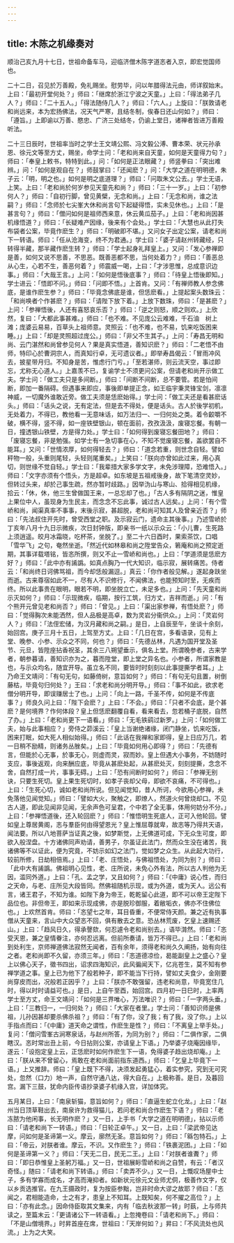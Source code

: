 ```yaml
---
---
---
```

title: 木陈之机缘奏对
---



顺治己亥九月十七日，世祖命备车马，迎临济僧木陈字道忞者入京，即宏觉国师也。

二十二日，召见於万善殿，免礼赐坐。慰劳毕，问以年腊得法元由，师详叙始末。上曰：「最初开堂何处？」师曰：「继席於浙江宁波之天童。」上曰：「得法弟子几人？」师曰：「二十五人。」「得法随侍几人？」师曰：「六人。」上旋曰：「朕敦请老和尚远来，本为宏扬佛法，况天气严寒，且结冬制，俟春日还山何如？」师曰：「遵旨。」上即谕以万善、愍忠、广济三处结冬，仍谕上堂日，诸禅者皆进万善殿听法。

二十三日辰时，世祖率当时之学士王文靖公熙、冯文毅公溥、曹本荣、状元孙承恩、徐元文等至方丈，赐坐，命学士问：「老和尚来自天童，如何是天童得力句？」师曰：「奉皇上敕书，特特到此。」问：「如何是正法眼藏？」师竖拳曰：「突出难辨。」问：「如何是观自在？」师鼓掌曰：「还闻麽？」问：「大学之道在明明德，朱子云：「明，明之也。」如何是明之底道理？」师曰：「问取朱文公去。」学士无语，上笑。上曰：「老和尚於何岁参见天童先和尚？」师曰：「三十一岁。」上曰：「初参何人？」师曰：「自初行脚，曾见黄檗，无念和尚。」上曰：「无念和尚，谁之法嗣？」师曰：「念师於七尖峯大休和尚言句下起疑得悟，实未见休也。」上曰：「是甚言句？」师曰：「僧问如何是祖师西来意，休云黄瓜茄子。」上曰：「老和尚因甚机缘悟道？」师曰：「长疑难产因缘，後来有个会处。」学士曰：「大慧也从此打失布袋者公案，毕竟作麽生？」师曰：「明破即不堪。」又问女子出定公案，请老和尚下一转语。师曰：「任从沧海变，终不为君通。」学士曰：「婆子请赵州转藏经，只转得半藏，那半藏作麽生转？」师曰：「学士起身礼拜皇上。」又问：「发心参禅即是善，如何又说不思善，不思恶。既善恶都不思，当何处着力？」师曰：「善恶总从心生，心若不生，善恶何着？」师震威一喝，上曰：「才涉思惟，总成意识边事。」师曰：「大哉王言。」上问：「如何是悟後底事？」师曰：「待皇上悟後即知。」学士进云：「悟即不问。」师曰：「问即不悟。」上首肯。又问：「有禅师教人参念佛底，是谁作麽生参？」师曰：「毕竟念佛底是谁，但恁麽看。」上提起案头数珠云：「和尚唤者个作甚麽？」师曰：「请陛下放下着。」上放下数珠，师曰：「是甚麽？」上问：「参禅悟後，人还有喜怒哀乐否？」师曰：「逆之则怒，顺之则欢。」上欣然，复曰：「大都此事甚难。」师曰：「也不难。不见庞公云难难，千石油　树上滩；庞婆云易易，百草头上祖师意。灵照云：「也不难，也不易，饥来吃饭困来睡。」」上曰：「却是灵照超过庞公。」师曰：「非父不生其子。」上问：「寿昌无明和尚、云门湛然和尚曾参见何人？果是真实悟道，善知识麽？」师曰：「二老悟不由师，特印心於曹洞宗人，而真知行卓，无可遗议者。」即举寿昌偈云：「冒雨冲风去，披星带月归。不知身是苦，惟虑行门亏。」「至若湛师，则云流天空，事过即忘，尤称无心道人。」上嘉羡不已，复谕学士不须更问公案，但请老和尚开示做工夫。学士问：「做工夫只是多间断。」师曰：「间断不间断，总不要管。若是怕间断，即加一番隔碍。但遇事来即应，事後即单提正念，如王临宇秉灵锋宝剑，凛凛神威，一切魔外谁敢近旁。做工夫须是恁麽始得。」学士问：「做工夫还是看甚麽话头。」师曰：「话头之说，无有定法，但是去不得处，便是话头。古人於後学初机，无处着力，不得已，教他看一无意味话，如万法归一、一归何处之类。着令齩嚼不破，横不得，竖不得，如一座铁壁银山，顿在面前，孜孜汲汲，废寝忘餐。有朝一日，撞透银山铁壁，方是得力处。」学士曰：「如何得到废寝忘餐田地？」师曰：「废寝忘餐，非是勉强。如学士有一急切事在心，不知不觉废寝忘餐，盖欲罢自不能耳。」又问：「世情浓厚，如何得轻去？」师曰：「道念若重，则世念自轻。譬如秤物一般，头重则尾轻，头轻则尾重矣。」上笑曰：「朕向亦曾如此过来，用心真切，则世缘不觉自轻。」学士曰：「我辈措大家多学文字，未免涉理障，恐难悟入。」师曰：「文字亦须有个悟头，方是超卓。如东坡是五祖戒後身，故下笔清空灵妙，但转过头来，却於己事生疏，然亦暂时歧路。」因举沩山与寒山、拾得相见机缘，拾云：「休，休，他三生曾做国王来，一总忘却了也。」「古人多有隔阴之迷，惟皇上果位中人，虽现身为生民主，而念念不忘此事，诚过古人远矣。」上问：「有个雪峤和尚，闻渠真率不事事，末後示寂，甚超脱，老和尚可知其人及曾亲近否？」师曰：「先法叔住开先时，曾受西堂之职。及示寂云门，遗命主其後事。」乃述雪峤於丁亥年八月十九日示微疾，次日封钟版，即亲书一纸以示众云：「小儿曹，生死路上须逍遥。皎月冰霜晓，吃杯茶，坐脱了。」至二十六日酉时，果索茶饮，口唱「雪华飞」之句，奄然坐逝。「然近代如林皋和尚之陞堂告众，箬庵和尚之预定逝期，其事详载塔铭，皆忞所撰，则又不止一雪峤和尚也。」上曰：「学道须是恁麽方好？」师曰：「此中亦有誵譌。如真点胸乃一代大知识，临示寂，展转痛苦。侍者云：「和尚终日诃佛骂祖，而今却恁般漏逗。」真云：「你作者般见解。」遂起身趺坐而逝。古来尊宿如此不一，尽有人不识修行，不闻佛法，也能预知时至，无疾而终。所以此事贵在眼明，眼若不明，即坐脱立亡，未足多也。」上问：「先天童和尚示灭如何？」师曰：「示现微疾，临期，按行工筑，归方丈，吉祥而逝。」问：「有个熊开元曾见老和尚否？」师曰：「曾见。」上曰：「渠出家参禅，有悟处麽？」师曰：「觉得胸次未能洒然，但人品极是高卓，数为灵岩分衞供众。」上问：「灵岩何人？」师曰：「法侄宏储，为汉月藏和尚之嗣。」是日，上自辰至午，坐谈十余刻，始回宫。庚子三月十五日，上驾至方丈。上曰：「几日在宫，多看语录，见有上堂、晚参、小参、示众之不同，何也？」师曰：「先德丛林，凡遇为国开堂及圣节、元旦，皆陞座拈香祝圣，其余三八朔望垂示，俱名上堂。所谓晚参者，古来学者，朝参暮请，善知识亦为之，暮而陞堂，即上堂之异名也。小参者，所谓家教是也，与示众均名，随宜开导。虽立名不同，要皆时时刻刻以此事提撕学者耳。」上乃命王文靖问：「有句无句，如藤倚树，意旨如何？」师曰：「有句无句且置，树倒藤枯，毕竟句归何处？」王曰：「求老和尚分明开导。」师曰：「事不如此，欲求老僧分明开导，即误赚居士了也。」上问：「向上一路，千圣不传，如何是不传底事？」师良久问上曰：「陛下会麽？」上曰：「不会。」师曰：「只者不会底，是个甚麽？是何境界？作何体段？皇上但恁麽翻覆自看，看来看去，忽若桶子底脱，自然了办。」上曰：「老和尚更下一语看。」师曰：「无毛铁鹞过新罗。」上问：「如何做工夫，始与此事相应？」旁侍之茆溪云：「皇上当谢绝诸缘，闭门静坐，饥来吃饭，困来打眠，如大死人相似始得。」师曰：「此话在我禅和家即得，皇上日应万几，若一日稍不励精，则诸务丛脞矣。」上曰：「毕竟如何用心即得？」师曰：「先德有言，但能於心无事，於事无心，则虚而灵，寂而妙。皇上但遇大小事务，不妨随时支应，事後返观，向来酬应底，毕竟从甚麽处起，从甚麽处灭，刻刻提撕，念念不舍，自然打成一片，事事无碍。」上曰：「恐有间断时如何？」师曰：「参禅无别诀，只要生死切。皇上果生死切时，如孝子丧却父母，即欲不哀痛，不可得也。」上曰：「生死心切，诚如老和尚所说。但见闻觉知，昔人所诃，今欲用心参禅，未免落他见闻觉知。」师曰：「譬如大火，聚触之，即燎人，然道火何曾烧却口。不见古人道，即此见闻非见闻，无余声色可呈君，个中若了全无事，体用何妨分不分。」上曰：「参禅悟道後，还入轮回麽？」师曰：「惟悟明生死底人，正可入他轮回。譬如皇上尊居黄阁，忞与羣臣何由得望恩光？皇上惟屈尊就卑，故忞等乃得共天语，闻法要。所以八地菩萨当证真之後，如梦斯觉，上无佛道可成，下无众生可度，即欲入般涅盘。十方诸佛同声劝请，善男子，尔虽证此法门，然而众生没在诸苦，我诸佛等不以证此，便为究竟，不妨示如幻之法门，觉如梦之众生。从此起大功行，较前所修，日劫相倍焉。」上曰：「老、庄悟处，与佛祖悟处，为同为别？」师曰：「此中大有誵譌。佛祖明心见性，老、庄所说，未免心外有法，所以古人判他为无因，滥同外道。」上曰：「孔、孟之学，又且如何？」师曰：「《中庸》说心性，而归之天命，与老、庄所见大段皆同。然佛祖随机示现，或为外道，或为天人。远公有言，诸王君子，不知为谁。如陛下身为帝王，乾乾留心此道，即不可以帝王定陛下品位也。非但帝王，即如来示现成佛，亦是脱珍御服，着敝垢衣，佛亦不住佛位也。」上欢然首肯。师曰：「忞望七之年，耳目昏重，不便常侍天颜。兼之近有执事僧从天童来，言山中大众望忞不回，俱有散去之意。恐丛林荒废，乞皇上速赐还山。」上曰：「趋风日久，得承謦欬，何忍遽令老和尚别去。」语毕潸然。师曰：「忞受天恩，兼之皇情眷注，亦何忍远离。但前所奏请，皆万不得已。」上曰：「老和尚到处利生，京师禅道佛法寂然无闻者，百有余年，须得老和尚久久阐扬，始有向往之者。老和尚即不久留，亦须三年。」师曰：「忞道德凉俭，曷能副皇上之盛心？皇上以佛心天子，徵书四出，诏求四海知识，此风徧闻天下，亿兆苍生，莫不知有参禅学道之事。皇上已为他下了般若种子，即不能当下行持，譬如丈夫食少，金刚要尚穿皮而出，况般若正因乎？」上曰：「朕亦不敢强留，违老和尚意，毕竟宽住几时，得以时时请益可也。」是日，上自午至酉，始回宫。四月初一日巳时，上率两学士至方丈，命王文靖问：「如何是三界唯心，万法唯识？」师曰：「一字两头垂。」上曰：「三教归一，一归何处？」师曰：「大家在者里。」学士问：「善知识师是佛祖，儿孙因甚却要杀佛杀祖？」师曰：「有了你，没了我；有了我，没了你。」上以手指点而曰：「《中庸》道天命之谓性，作麽生是性？」师曰：「不离皇上举手处。」复问：「僧问雪峯古涧寒泉话，与赵州所答，为同为别？」师曰：「二俱作家，二俱瞎汉。忞时常出丑上前，今日拈则公案，亦请皇上下语。」乃举婆子烧庵因缘毕，遂云：「设抱定皇上云，正恁麽时如何作麽生下一语，免得婆子趋出烧却庵。」上曰：「朕从来不曾留心，焉敢在老和尚面前指东道西。」师曰：「乞皇上毕竟下一语。」上又推辞。师曰：「皇上既下不得，决须发起勇猛心，着实参究，究到无可究处，忽然（口力）地一声，自然守通八达，得大自在。」上极称善。是日，及暮回宫。漏下三鼓，犹命内臣传语抄录婆子机缘入宫，详加体究。

五月某日，上曰：「南泉斩猫，意旨如何？」师曰：「直逼生蛇立化龙。」上曰：「赵州当日顶草鞋出去，南泉许为救得猫儿，若问老和尚合作麽生下语？」师曰：「老冻脓为他闲事，长无明作麽？」又一日，上手书「大学之道在明明德」，拈以示师曰：「请老和尚下一转语。」师曰：「日轮正卓午。」又一日，上曰：「梁武帝见达摩，问如何是圣谛第一义。摩云，廓然无圣。意旨如何？」师曰：「緜包特石。」上曰：「帝云，对朕者谁。摩云，不识。又作麽生？」师曰：「铁裹泥团。」上曰：「如何是圣谛第一义？」师曰：「天无二日，民无二王。」上曰：「对朕者谁聻？」师曰：「即日恭惟皇上圣躬万福。」又一日，世祖展眎雪峤和尚之自赞，有云：「者汉奇怪。」随曰：「请老和尚下转语。」师曰：「卖弄不少。」又一日，上慨叹场屋中士子，多有学寡而成名，才高而淹抑者。如新状元徐元文业师尤侗，极善作文字，仅以乡贡选推官。在九王摄政时，复为按臣参黜，岂非时命大谬之故耶？师曰：「忞闻之，君相能造命，士之有才，患皇上不知耳。上既知矣，何不擢之高位？」上曰：「亦有此念。」因命侍臣取其文集来，内有「临去秋波那一转」时蓺，上与师共读之，至篇末云：「更请诸公下一转语看。」上忽掩卷曰：「请老和尚下。」师曰：「不是山僧境界。」时昇首座在席，世祖曰：「天岸何如？」昇曰：「不风流处也风流。」上为之大笑。